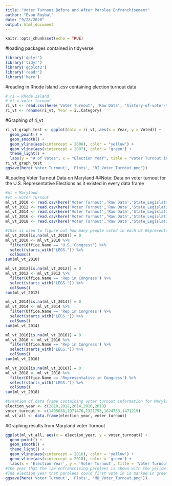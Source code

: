 ---
title: "Voter Turnout Before and After Parolee Enfranchisement"
author: "Evan Roybal"
date: "9/28/2020"
output: html_document
---

```{r setup, include=FALSE}
knitr::opts_chunk$set(echo = TRUE)
```

#loading packages contained in tidyverse
```{r}
library('dplyr')
library('tidyr')
library('ggplot2')
library('readr')
library('here')
```

#reading in Rhode Island .csv containing election turnout data
```{r}
# ri = Rhode Island
# vt = voter turnout
ri_vt <- read.csv(here('Voter Turnout', 'Raw Data', 'history-of-voter-turnout.csv'))
ri_vt <- rename(ri_vt, Year = ï..Category)
```

#Graphing of ri_vt
```{r}
ri_vt_graph_test <- ggplot(data = ri_vt, aes(x = Year, y = Voted)) +
  geom_point() +
  geom_smooth() +
  geom_vline(aes(xintercept = 2006), color = "yellow") +
  geom_vline(aes(xintercept = 2007), color = "green") +
  theme_light() +
  labs(y = "# of Votes", x = "Election Year", title = "Voter Turnout in Rhode Island", subtitle = "Data from Rhode Island Department of State")
ri_vt_graph_test
ggsave(here('Voter Turnout', 'Plots', 'RI_Voter_Turnout.png'))
```

#Loading Voter Turnout Data on Maryland
##Note: Data on voter turnout for the U.S. Representative Elections as it existed in every data frame
```{r}
#ml = Maryland
#vt = Voter Turnout
ml_vt_2010 <- read.csv(here('Voter Turnout','Raw Data','State_Legislative_Districts_2010_General.csv'))
ml_vt_2012 <- read.csv(here('Voter Turnout','Raw Data','State_Legislative_Districts_2012_General.csv'))
ml_vt_2014 <- read.csv(here('Voter Turnout','Raw Data','State_Legislative_Districts_2014_General.csv'))
ml_vt_2016 <- read.csv(here('Voter Turnout','Raw Data','State_Legislative_Districts_2016_General.csv'))
ml_vt_2018 <- read.csv(here('Voter Turnout','Raw Data','State_Legislative_Districts_2018_General.csv'))

#This is used to figure out how many people voted in each US Representative Election each year
ml_vt_2010[is.na(ml_vt_2010)] = 0
ml_vt_2010 <- ml_vt_2010 %>%
  filter(Office.Name == 'U.S. Congress') %>%
  select(starts_with("LEGS.")) %>%
  colSums()
sum(ml_vt_2010)

ml_vt_2012[is.na(ml_vt_2012)] = 0
ml_vt_2012 <- ml_vt_2012 %>%
  filter(Office.Name == 'Rep in Congress') %>%
  select(starts_with("LEGS.")) %>%
  colSums()
sum(ml_vt_2012)

ml_vt_2014[is.na(ml_vt_2014)] = 0
ml_vt_2014 <- ml_vt_2014 %>%
  filter(Office.Name == 'Rep in Congress') %>%
  select(starts_with("LEGS.")) %>%
  colSums()
sum(ml_vt_2014)

ml_vt_2016[is.na(ml_vt_2016)] = 0
ml_vt_2016 <- ml_vt_2016 %>%
  filter(Office.Name == 'Rep in Congress') %>%
  select(starts_with("LEGS.")) %>%
  colSums()
sum(ml_vt_2016)

ml_vt_2018[is.na(ml_vt_2018)] = 0
ml_vt_2018 <- ml_vt_2018 %>%
  filter(Office.Name == 'Representative in Congress') %>%
  select(starts_with("LEGS.")) %>%
  colSums()
sum(ml_vt_2018)

#Creation of data frame containing voter turnout information for Maryland
election_year <- c(2010,2012,2014,2016,2018)
voter_turnout <- c(1495038,1971476,1321753,1624753,1471219)
ml_vt_all <- data.frame(election_year, voter_turnout)

```

#Graphing results from Maryland voter Turnout
```{r}
ggplot(ml_vt_all, aes(x = election_year, y = voter_turnout)) +
  geom_point() +
  geom_smooth() +
  theme_light() +
  geom_vline(aes(xintercept = 2016), color = 'yellow') +
  geom_vline(aes(xintercept = 2018), color = 'green') +
  labs(x = 'Election Year', y = 'Voter Turnout', title = 'Voter Turnout Before and After Parolee Enfranchisement', subtitle = 'Data obtained from Maryland State Board of Elections')
#The year that the law enfranchising parolees is shown with the yellow vertical line
#The election year that parolees could first vote in is marked in green
ggsave(here('Voter Turnout', 'Plots', 'MD_Voter_Turnout.png'))
```
